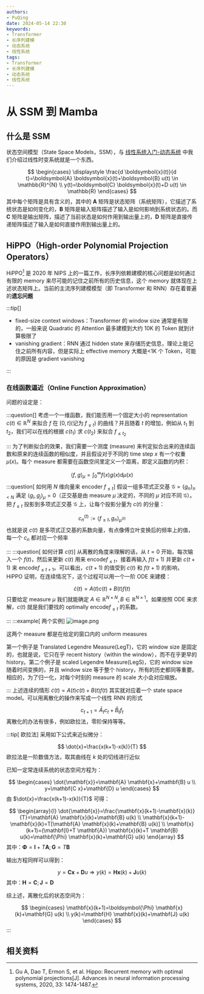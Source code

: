```yaml
---
authors:
- PuQing
date: 2024-05-14 22:30
keywords:
- Transformer
- 长序列建模
- 动态系统
- 线性系统
tags:
- Transformer
- 长序列建模
- 动态系统
- 线性系统
---
```

# 从 SSM 到 Mamba

## 什么是 SSM

状态空间模型（State Space Models，SSM），与 [线性系统入门-动态系统](./128fe89d) 中我们介绍过线性时变系统就是一个东西。

$$
\begin{cases}
\displaystyle \frac{d \boldsymbol{x}(t)}{d t}=\boldsymbol{A} \boldsymbol{x}(t)+\boldsymbol{B} u(t) \in \mathbb{R}^{N} \\
y(t)=\boldsymbol{C} \boldsymbol{x}(t)+D u(t) \in \mathbb{R}
\end{cases}
$$
其中每个矩阵是具有含义的，其中的 $\boldsymbol{A}$ 矩阵是状态矩阵（系统矩阵），它描述了系统状态是如何变化的，$\boldsymbol{B}$ 矩阵是输入矩阵描述了输入是如何影响到系统状态的。而 $\boldsymbol{C}$ 矩阵是输出矩阵，描述了当前状态是如何作用到输出量上的，$\boldsymbol{D}$ 矩阵是直接传递矩阵描述了输入是如何直接作用到输出量上的。


<!--truncate-->
## HiPPO（High-order Polynomial Projection Operators）

HiPPO[^1] 是 2020 年 NIPS 上的一篇工作，长序列依赖建模的核心问题是如何通过有限的 memory 来尽可能的记住之前所有的历史信息，这个 memory 就体现在上述状态矩阵上。当前的主流序列建模模型（即 Transformer 和 RNN）存在着普遍的**遗忘问题**

:::tip[]

- fixed-size context windows：Transformer 的 window size 通常是有限的，一般来说 Quadratic 的 Attention 最多建模到大约 10K 的 Token 就到计算极限了
- vanishing gradient：RNN 通过 hidden state 来存储历史信息，理论上能记住之前所有内容，但是实际上 effective memory 大概是<1K 个 Token，可能的原因是 gradient vanishing

:::
### 在线函数逼近（Online Function Approximation）

问题的设定是：

:::question[]
考虑一个一维函数，我们能否用一个固定大小的 representation $c(t) \in \mathbb{R}^N$ 来拟合 $f$ 在 $[0,t]$(记为 $f_{\leq t}$) 的曲线？并且随着 $t$ 的增加，例如从 $t_{1}$ 到 $t_{2}$，我们可以在线的根据 $c(t_{1})$ 求 $c(t_{2})$ 来拟合 $f_{\leq t_{2}}$

:::
为了判断拟合的效果，我们需要一个测度 (measure) 来判定拟合出来的连续函数和原来的连续函数的相似度，并且假设对于不同的 time step $x$ 有一个权重 $\mu(x)$。每个 measure 都需要在函数空间里定义一个距离，即定义函数的内积：

$$
\langle f, g\rangle_{\mu}=\int_{0}^{\infty} f(x) g(x) \mathrm{d} \mu(x)
$$
:::question[ 如何用 $N$ 维向量来 encoder $f_{\leq t}$]
假设一组多项式正交基 $\mathcal{G}=\{g_{n}\}_{n<N}$ 满足 $\langle g_{i}, g_{j}\rangle_{\mu}=0$（正交基是由 measure $\mu$ 决定的，不同的 $\mu$ 对应不同 $\mathcal{G}$）。把 $f_{\leq t}$ 投影到多项式正交基 $\mathcal{G}$ 上，让每个投影分量为 $c(t)$ 的分量：

$$
c_{n}^{(t)}:=\left\langle f_{\leq t}, g_{n}\right\rangle_{\mu^{(t)}}
$$
也就是说 $c(t)$ 是多项式正交基的系数向量，有点像傅立叶变换后的频率上的值，每一个 $c_{n}$ 都对应一个频率

:::
:::question[ 如何计算 $c(t)$]
从离散的角度来理解的话，从 $t=0$ 开始，每次输入一个 $f(t)$，然后来更新 $c(t)$ 用来 encode$f_{\leq t}$，接着再输入 $f(t+1)$ 并更新 $c(t+1)$ 来 encode$f_{\leq t+1}$。可以看出，$c(t+1)$ 的值受到 $c(t)$ 和 $f(t+1)$ 的影响，HiPPO 证明，在连续情况下，这个过程可以用一个一阶 ODE 来建模：

$$
\dot{c}(t) = A(t)c(t)+B(t)f(t)
$$
只要给定 measure $\mu$ 我们就能确定 $A \in \mathbb{R}^{N\times N},B\in \mathbb{R}^{N\times 1}$。如果按照 ODE 来求解，$c(t)$ 就是我们要找的 optimally encode$f_{\leq t}$ 的系数。

:::
:::example[ 两个实例]
![image.png](https://images.puqing.work/2024/05/15/664430eaf0b13.png)

这两个 measure 都是在给定的窗口内的 uniform measures

第一个例子是 Translated Legendre Measure(LegT)，它的 window size 是固定的，也就是说，它只在乎 recent history（within the window），而不在乎更早的 history。第二个例子是 scaled Legendre Measure(LegS)，它的 window size 随着时间变换的，并且 window size 等于整个 history，所有的历史都同等重要。相应的，为了归一化，对每个时刻的 measure 的 scale 大小会对应缩放。

:::
上述连续的情形 $\dot{c}(t)=A(t)c(t)+B(t)f(t)$ 其实就对应着一个 state space model。可以用离散化的操作来写成一个线性 RNN 的形式

$$
c_{t+1}=\bar{A}_{t} c_{t}+\bar{B}_{t} f_{t}
$$
离散化的办法有很多，例如欧拉法，零阶保持等等。

:::tip[ 欧拉法]
采用如下公式来近似微分：

$$
\dot{x}=\frac{x(k+1)-x(k)}{T}
$$
欧拉法是一阶数值方法，取其曲线在 $k$ 处的切线进行近似

已知一定常连续系统的状态空间方程为：

$$
\begin{cases}
\dot{\mathbf{x}}=\mathbf{A} \mathbf{x}+\mathbf{B} u \\
y=\mathbf{C x}+\mathbf{D} u
\end{cases}
$$
由 $\dot{x}=\frac{x(k+1)-x(k)}{T}$ 可得：

$$
\begin{array}{l}
\dot{\mathbf{x}}=\frac{\mathbf{x}(k+1)-\mathbf{x}(k)}{T}=\mathbf{A} \mathbf{x}(k)+\mathbf{B} u(k) \\
\mathbf{x}(k+1)-\mathbf{x}(k)=T[\mathbf{A} \mathbf{x}(k)+\mathbf{B} u(k)] \\
\mathbf{x}(k+1)=(\mathbf{I}+T \mathbf{A}) \mathbf{x}(k)+T \mathbf{B} u(k)=\mathbf{\Phi} \mathbf{x}(k)+\mathbf{G} u(k)
\end{array}
$$
其中：$\mathbf{\Phi}=\mathbf{I}+T \mathbf{A} ; \mathbf{G}=T \mathbf{B}$

输出方程同样可以得到：

$$
y=\mathbf{C x}+\mathbf{D} u \Rightarrow y(k)=\mathbf{H} \mathbf{x}(k)+\mathbf{J} u(k)
$$
其中：$\mathbf{H}=\mathbf{C} ; \mathbf{J}=\mathbf{D}$

综上述，离散化后的状态空间为：

$$
\begin{cases}
\mathbf{x}(k+1)=\boldsymbol{\Phi} \mathbf{x}(k)+\mathbf{G} u(k) \\
y(k)=\mathbf{H} \mathbf{x}(k)+\mathbf{J} u(k)
\end{cases}
$$
:::
## 相关资料

[^1]: Gu A, Dao T, Ermon S, et al. Hippo: Recurrent memory with optimal polynomial projections[J]. Advances in neural information processing systems, 2020, 33: 1474-1487.
